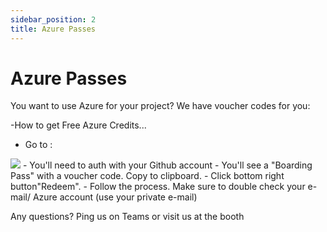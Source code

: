 ```yaml
---
sidebar_position: 2
title: Azure Passes
---
```


# Azure Passes

You want to use Azure for your project?
We have voucher codes for you:

-How to get Free Azure Credits...
- Go to : 
<img src="/img/qr-code.png" />
- You'll need to auth with your Github account
- You'll see a "Boarding Pass" with a voucher code. Copy to clipboard.
- Click bottom right button"Redeem".
- Follow the process. Make sure to double check your e-mail/ Azure account (use your private e-mail)


Any questions? Ping us on Teams or visit us at the booth 


